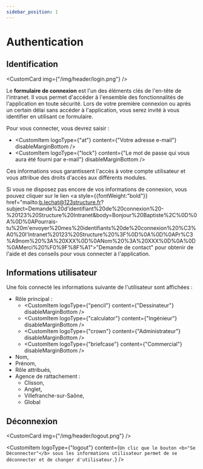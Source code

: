 ```yaml
---
sidebar_position: 1
---
```



# Authentication

## Identification

<CustomCard img={"/img/header/login.png"} />

Le **formulaire de connexion** est l'un des éléments clés de l'en-tête de l'intranet. Il vous permet d'accéder à l'ensemble des fonctionnalités de l'application en toute sécurité. Lors de votre première connexion ou après un certain délai sans accéder à l'application, vous serez invité à vous identifier en utilisant ce formulaire.

Pour vous connecter, vous devrez saisir :

- <CustomItem
    logoType={"at"}
    content={"Votre adresse e-mail"}
    disableMarginBottom
  />
- <CustomItem
    logoType={"lock"}
    content={"Le mot de passe qui vous aura été fourni par e-mail"}
    disableMarginBottom
  />

Ces informations vous garantissent l'accès à votre compte utilisateur et vous attribue des droits d'accès aux différents modules.

Si vous ne disposez pas encore de vos informations de connexion, vous pouvez cliquer sur le lien <a style={{fontWeight:"bold"}} href="mailto:b.lechat@123structure.fr?subject=Demande%20d'identifiant%20de%20connexion%20-%20123%20Structure%20Intranet&body=Bonjour%20Baptiste%2C%0D%0A%0D%0APourrais-tu%20m'envoyer%20mes%20identifiants%20de%20connexion%20%C3%A0%20l'Intranet%20123%20Structure%20%3F%0D%0A%0D%0APr%C3%A9nom%20%3A%20XXX%0D%0ANom%20%3A%20XXX%0D%0A%0D%0AMerci%20%F0%9F%8F%A1">"Demande de contact"</a> pour obtenir de l'aide et des conseils pour vous connecter à l'application.

## Informations utilisateur

Une fois connecté les informations suivante de l'utilisateur sont affichées :

- Rôle principal :
  - <CustomItem
      logoType={"pencil"}
      content={"Dessinateur"}
      disableMarginBottom
    />
  - <CustomItem
      logoType={"calculator"}
      content={"Ingénieur"}
      disableMarginBottom
    />
  - <CustomItem
      logoType={"crown"}
      content={"Administrateur"}
      disableMarginBottom
    />
  - <CustomItem
      logoType={"briefcase"}
      content={"Commercial"}
      disableMarginBottom
    />
- Nom,
- Prénom,
- Rôle attribués,
- Agence de rattachement :
  - Clisson,
  - Anglet,
  - Villefranche-sur-Saône,
  - Global

## Déconnexion

<CustomCard img={"/img/header/logout.png"} />

<CustomItem
  logoType={"logout"}
  content={`Un clic que le bouton <b>"Se Déconnecter"</b> sous les informations
    utilisateur permet de se déconnecter et de changer d'utilisateur.`}
/>
